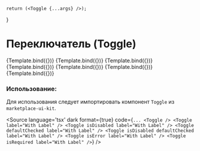 
<Meta title="Control/Toggle" component={Toggle} />

    return (<Toggle {...args} />);
}

# Переключатель (Toggle)

<Canvas isColumn>
    <Story name="Base">
        {Template.bind({})}
    </Story>
    <Story name="With Label" args={{label: "With Label"}}>
        {Template.bind({})}
    </Story>
    <Story name="Active" args={{label: "Active", defaultChecked: true}}>
        {Template.bind({})}
    </Story>
    <Story name="Disabled" args={{label: "Disabled", isDisabled: true}}>
        {Template.bind({})}
    </Story>
    <Story name="Active Disabled" args={{label: "Active Disabled", isDisabled: true, defaultChecked: true}}>
        {Template.bind({})}
    </Story>
    <Story name="With Error" args={{label: "With Error", isError: true}}>
        {Template.bind({})}
    </Story>
    <Story name="Required" args={{label: "Required", isRequired: true}}>
        {Template.bind({})}
    </Story>
</Canvas>

<ArgsTable of={Toggle} />

### Использование:
Для использования следует импортировать компонент `Toggle` из `marketplace-ui-kit`.

<Source
    language='tsx'
    dark
    format={true}
    code={`
        ...
        <Toggle />
        <Toggle label="With Label" />
        <Toggle isDisabled label="With Label" />
        <Toggle defaultChecked label="With Label" />
        <Toggle isDisabled defaultChecked label="With Label" />
        <Toggle isError label="With Label" />
        <Toggle isRequired label="With Label" />
  `}
/>
